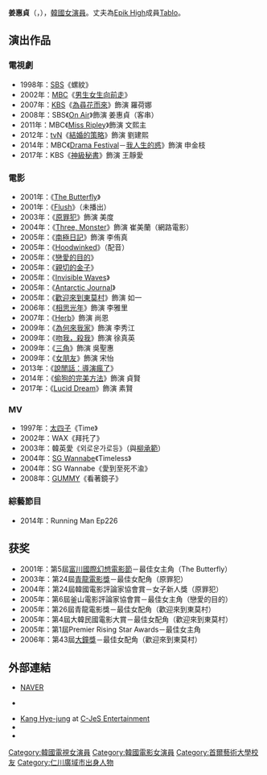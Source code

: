 {{Distinguish|江惠贞}}
{{blpunsourced|time=2016-12-30T13:55:53+00:00}}
{{noteTA
|T=zh-hans:姜惠贞;zh-hant:姜惠貞;zh-hk:姜惠貞;zh-tw:姜惠貞;zh-mo:姜惠貞;
|1=姜}}
{{藝人
| 姓名 = 姜惠貞
| 類型 = 女演員
| 圖片 = Kang Hye-jung from acrofan.jpg
| 相片 = 
| 本名 = 姜惠貞
| 外文名 = 강혜정
| 羅馬拼音 = Kang Hye-jung
| 國籍 = {{KOR}}
| 出生地 = {{KOR}}[[仁川廣域市|仁川廣域市]]
| 出生日期 = {{birth_date_and_age|1982|1|4}}
| 語言 = [[韓國語|韓國語]]、[[英語|英語]]、[[日語|日語]]、[[西班牙語|西班牙語]]
| 教育程度 = [[首爾藝術大學|首爾藝術大學]]演劇學系畢業
| 配偶 = {{marriage|[[李善雄|李善雄]]|2009}}
| 兒女 = 1女
| 出道日期 = 1997年
| 經紀公司 = [[YG娛樂|YG娛樂]]（1997－2013年）<br />C-Jes Entertainment（2013年－至今）
}}

'''姜惠貞'''（{{lang-ko|'''강혜정'''}}，{{bd|1982年|1月4日|catIdx=K姜}}），[[韓國|韓國]][[女演員|女演員]]。丈夫為[[Epik_High|Epik High]]成員[[Tablo|Tablo]]。

==演出作品==
=== 電視劇 ===
* 1998年：[[SBS_(韓國)|SBS]]《螺紋》
* 2002年：[[文化廣播_(韓國)|MBC]]《[[男生女生向前走|男生女生向前走]]》
* 2007年：[[韓國放送公社|KBS]]《[[為尋花而來|為尋花而來]]》飾演 羅荷娜
* 2008年：SBS《[[On_Air|On Air]]》飾演 姜惠貞（客串）
* 2011年：MBC《[[Miss_Ripley|Miss Ripley]]》飾演 文熙主
* 2012年：[[tvN|tvN]]《[[結婚的策略|結婚的策略]]》飾演 劉建熙
* 2014年：MBC《[[Drama_Festival|Drama Festival]]－[[Drama_Festival#第二季|我人生的惑]]》飾演 申金枝
* 2017年：KBS《[[神級秘書|神級秘書]]》飾演 王靜愛

=== 電影 ===
*2001年：《[[The_Butterfly|The Butterfly]]》
*2001年：《[[Flush|Flush]]》（未播出）
*2003年：《[[原罪犯|原罪犯]]》飾演 美度
*2004年：《[[Three,_Monster|Three, Monster]]》飾演 崔美蘭（網路電影）
*2005年：《[[南極日記|南極日記]]》飾演 李侑真
*2005年：《[[Hoodwinked|Hoodwinked]]》（配音）
*2005年：《[[戀愛的目的|戀愛的目的]]》
*2005年：《[[親切的金子|親切的金子]]》
*2005年：《[[Invisible_Waves|Invisible Waves]]》
*2005年：《[[Antarctic_Journal|Antarctic Journal]]》
*2005年：《[[歡迎來到東莫村|歡迎來到東莫村]]》飾演 如一
*2006年：《[[相思光年|相思光年]]》飾演 李雅里
*2007年：《[[Herb|Herb]]》飾演 尚恩
*2009年：《[[為何來我家|為何來我家]]》飾演 李秀江
*2009年：《[[吻我，殺我|吻我，殺我]]》飾演 徐真英
*2009年：《[[三角_(韓國電影)|三角]]》飾演 吳聖惠
*2009年：《[[女朋友_(韓國電影)|女朋友]]》飾演 宋怡
*2013年：《[[說閒話：導演瘋了|說閒話：導演瘋了]]》
*2014年：《[[偷狗的完美方法|偷狗的完美方法]]》飾演 貞賢
*2017年：《[[Lucid_Dream|Lucid Dream]]》飾演 素賢

=== MV ===
*1997年：[[太四子|太四子]]《Time》
*2002年：WAX《拜托了》
*2003年：韓英愛《외로운가로등》（與[[柳承範|柳承範]]）
*2004年：[[SG_Wannabe|SG Wannabe]]《Timeless》
*2004年：SG Wannabe《愛到至死不渝》
*2008年：[[GUMMY|GUMMY]]《看著鏡子》

=== 綜藝節目 ===
*2014年：Running Man Ep226

==获奖== 
*2001年：第5屆[[富川國際幻想電影節|富川國際幻想電影節]]－最佳女主角（The Butterfly）
*2003年：第24屆[[青龍電影獎|青龍電影獎]]－最佳女配角（原罪犯）
*2004年：第24屆韓國電影評論家協會賞－女子新人獎（原罪犯）
*2005年：第6屆釜山電影評論家協會賞－最佳女主角（戀愛的目的）
*2005年：第26屆青龍電影獎－最佳女配角（歡迎來到東莫村）
*2005年：第4屆大韓民國電影大賞－最佳女配角（歡迎來到東莫村）
*2005年：第1屆Premier Rising Star Awards－最佳女主角
*2006年：第43屆[[大鐘獎|大鐘獎]]－最佳女配角（歡迎來到東莫村）

== 外部連結 ==
*[http://people.search.naver.com/search.naver?where=nexearch&query=%EA%B0%95%ED%98%9C%EC%A0%95&sm=tab_txc&ie=utf8&key=PeopleService&os=97347 NAVER] {{Wayback|url=http://people.search.naver.com/search.naver?where=nexearch&query=%EA%B0%95%ED%98%9C%EC%A0%95&sm=tab_txc&ie=utf8&key=PeopleService&os=97347 |date=20160304124952 }}{{ko}}
* {{facebook|cjeshyejeong|Kang Hye-jung}} {{ko icon}}
* [https://web.archive.org/web/20140106180252/http://www.c-jes.com/ko/artist/about.asp?artist=11 Kang Hye-jung] at [[C-JeS_Entertainment|C-JeS Entertainment]] {{ko icon}}
* {{IMDb name|1367246|Kang Hye-jung}}
* {{hancinema person|Kang_Hye-jeong|Kang Hye-jung}}

{{C-JeS Entertainment}}
{{青龍電影獎最佳女配角}}
{{大鐘獎最佳女配角}}
{{韓國電影評論家協會獎女子新人獎}}
{{Authority control}}
{{DEFAULTSORT: Kang Hye Jung}}
[[Category:韓國電視女演員|Category:韓國電視女演員]]
[[Category:韓國電影女演員|Category:韓國電影女演員]]
[[Category:首爾藝術大學校友|Category:首爾藝術大學校友]]
[[Category:仁川廣域市出身人物|Category:仁川廣域市出身人物]]